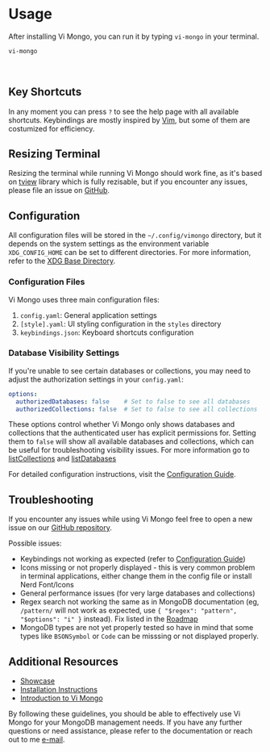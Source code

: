 # Usage

After installing Vi Mongo, you can run it by typing `vi-mongo` in your terminal.

```bash
vi-mongo
```
<br />

## Key Shortcuts

In any moment you can press `?` to see the help page with all available shortcuts. Keybindings are mostly inspired by [Vim](https://www.vim.org/), but some of them are costumized for efficiency.

## Resizing Terminal

Resizing the terminal while running Vi Mongo should work fine, as it's based on [tview](https://github.com/rivo/tview) library which is fully rezisable, but if you encounter any issues, please file an issue on [GitHub](https://github.com/kopecmaciej/vi-mongo/issues).

## Configuration

All configuration files will be stored in the `~/.config/vimongo` directory, but it depends on the system settings as the environment variable `XDG_CONFIG_HOME` can be set to different directories. For more information, refer to the [XDG Base Directory](https://github.com/adrg/xdg?tab=readme-ov-file#xdg-base-directory).

### Configuration Files

Vi Mongo uses three main configuration files:

1. `config.yaml`: General application settings
2. `[style].yaml`: UI styling configuration in the `styles` directory
3. `keybindings.json`: Keyboard shortcuts configuration

### Database Visibility Settings

If you're unable to see certain databases or collections, you may need to adjust the authorization settings in your `config.yaml`:

```yaml
options:
  authorizedDatabases: false    # Set to false to see all databases
  authorizedCollections: false  # Set to false to see all collections
```

These options control whether Vi Mongo only shows databases and collections that the authenticated user has explicit permissions for. Setting them to `false` will show all available databases and collections, which can be useful for troubleshooting visibility issues.
For more information go to [listCollections](https://www.mongodb.com/docs/manual/reference/command/listCollections/) and [listDatabases](https://www.mongodb.com/docs/manual/reference/command/listDatabases/)

For detailed configuration instructions, visit the [Configuration Guide](/docs/configuration).

## Troubleshooting

If you encounter any issues while using Vi Mongo feel free to open a new issue on our [GitHub repository](https://github.com/kopecmaciej/vi-mongo/issues).

Possible issues:

- Keybindings not working as expected (refer to [Configuration Guide](/docs/configuration))
- Icons missing or not properly displayed - this is very common problem in terminal applications, either change them in the config file or install Nerd Font/Icons
- General performance issues (for very large databases and collections)
- Regex search not working the same as in MongoDB documentation (eg, `/pattern/` will not work as expected, use `{ "$regex": "pattern", "$options": "i" }` instead). Fix listed in the [Roadmap](/docs/roadmap)
- MongoDB types are not yet properly tested so have in mind that some types like `BSONSymbol` or `Code` can be misssing or not displayed properly.

## Additional Resources

- [Showcase](/showcase)
- [Installation Instructions](/docs/installation)
- [Introduction to Vi Mongo](/docs/introduction)

By following these guidelines, you should be able to effectively use Vi Mongo for your MongoDB management needs. If you have any further questions or need assistance, please refer to the documentation or reach out to me [e-mail](mailto:maciejkopec92@gmail.com).